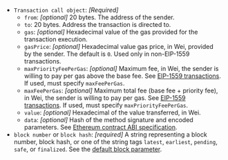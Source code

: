 - `Transaction call object`: _[Required]_
  - `from`: _[optional]_ 20 bytes. The address of the sender.
  - `to`: 20 bytes. Address the transaction is directed to.
  - `gas`: _[optional]_ Hexadecimal value of the gas provided for the transaction execution.
  - `gasPrice`: _[optional]_ Hexadecimal value gas price, in Wei, provided by the sender. The default is `0`. Used only in non-EIP-1559 transactions.
  - `maxPriorityFeePerGas`: _[optional]_ Maximum fee, in Wei, the sender is willing to pay per gas above the base fee. See [EIP-1559 transactions](../../concepts/transaction-types.md#access-list-transactions). If used, must specify `maxFeePerGas`.
  - `maxFeePerGas`: _[optional]_ Maximum total fee (base fee + priority fee), in Wei, the sender is willing to pay per gas. See [EIP-1559 transactions](../../concepts/transaction-types.md#eip-1559-transactions). If used, must specify `maxPriorityFeePerGas`.
  - `value`: _[optional]_ Hexadecimal of the value transferred, in Wei.
  - `data`: _[optional]_ Hash of the method signature and encoded parameters. See [Ethereum contract ABI specification](https://docs.soliditylang.org/en/latest/abi-spec.html).
- `block number` or `block hash`: _[required]_ A string representing a block number, block hash, or one of the string tags `latest`, `earliest`, `pending`, `safe`, or `finalized`. See the [default block parameter](https://ethereum.org/en/developers/docs/apis/json-rpc/#default-block).

